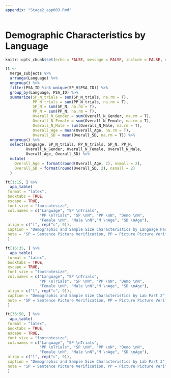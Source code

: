 ```yaml
---
appendix: "Stage2_app003.Rmd"
---
```


# Demographic Characteristics by Language

```r
knitr::opts_chunk$set(echo = FALSE, message = FALSE, include = FALSE, cache = TRUE)
```

```r
ft <- 
  merge_subjects %>% 
  arrange(Language) %>% 
  ungroup() %>% 
  filter(PSA_ID %in% unique(SP_V$PSA_ID)) %>%
  group_by(Language, PSA_ID) %>% 
  summarize(SP_N_trials = sum(SP_N_trials, na.rm = T), 
            PP_N_trials = sum(PP_N_trials, na.rm = T), 
            SP_N = sum(SP_N, na.rm = T),
            PP_N = sum(PP_N, na.rm = T), 
            Overall_N_Gender = sum(Overall_N_Gender, na.rm = T), 
            Overall_N_Female = sum(Overall_N_Female, na.rm = T),
            Overall_N_Male = sum(Overall_N_Male, na.rm = T), 
            Overall_Age = mean(Overall_Age, na.rm = T), 
            Overall_SD = mean(Overall_SD, na.rm = T)) %>% 
  ungroup() %>% 
  select(Language, SP_N_trials, PP_N_trials, SP_N, PP_N, 
         Overall_N_Gender, Overall_N_Female, Overall_N_Male, 
         Overall_Age, Overall_SD) %>% 
  mutate(
    Overall_Age = format(round(Overall_Age, 2), nsmall = 2), 
    Overall_SD = format(round(Overall_SD, 2), nsmall = 2)
  )
```

```r
ft[1:15, ] %>% 
  apa_table(
 format = "latex",
 booktabs = TRUE,
 escape = TRUE,
 font_size = "footnotesize",
 col.names = c("Language", "SP \nTrials",
               "PP \nTrials", "SP \nN", "PP \nN", "Demo \nN",
               "Female \nN", "Male \nN","M \nAge", "SD \nAge"),
 align = c("l", rep("c", 9)),
 caption = "Demographic and Sample Size Characteristics by Language Part 1",
 note = "SP = Sentence Picture Verification, PP = Picture Picture Verification. Sample sizes for demographics may be higher than the sample size for the this study, as participants could have only completed the bundled experiment. Additionally, not all entries could be unambigously matched by lab ID, and therefore, demographic sample sizes could also be less than data collected. Each row represents a single lab."
 ) 
```

\newpage

```r
ft[16:35, ] %>% 
  apa_table(
 format = "latex",
 booktabs = TRUE,
 escape = TRUE,
 font_size = "footnotesize",
 col.names = c("Language", "SP \nTrials",
               "PP \nTrials", "SP \nN", "PP \nN", "Demo \nN",
               "Female \nN", "Male \nN","M \nAge", "SD \nAge"),
 align = c("l", rep("c", 9)),
 caption = "Demographic and Sample Size Characteristics by Lab Part 2",
 note = "SP = Sentence Picture Verification, PP = Picture Picture Verification. Sample sizes for demographics may be higher than the sample size for the this study, as participants could have only completed the bundled experiment. Additionally, not all entries could be unambigously matched by lab ID, and therefore, demographic sample sizes could also be less than data collected."
 ) 
```

\newpage

```r
ft[36:50, ] %>% 
  apa_table(
 format = "latex",
 booktabs = TRUE,
 escape = TRUE,
 font_size = "footnotesize",
 col.names = c("Language", "SP \nTrials",
               "PP \nTrials", "SP \nN", "PP \nN", "Demo \nN",
               "Female \nN", "Male \nN","M \nAge", "SD \nAge"),
 align = c("l", rep("c", 9)),
 caption = "Demographic and Sample Size Characteristics by Lab Part 3",
 note = "SP = Sentence Picture Verification, PP = Picture Picture Verification. Sample sizes for demographics may be higher than the sample size for the this study, as participants could have only completed the bundled experiment. Additionally, not all entries could be unambigously matched by lab ID, and therefore, demographic sample sizes could also be less than data collected."
 ) 
```

